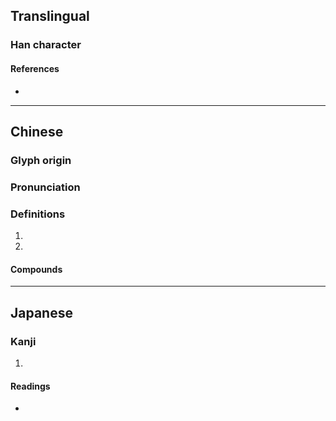 {{also|狲}}
{{character info/new}}
==Translingual==

===Han character===
{{Han char|rn=94|rad=犬|as=10|sn=13|four=42293|canj=KHNDF|ids=⿰犭孫}}

====References====
* {{Han ref|kx=0716.080|dkj=20573|dj=1128.010|hdz=21364.060|uh=733B|ud=29499|bh=DEAC|bd=57004}}

----

==Chinese==
{{zh-forms|s=狲}}

===Glyph origin===
{{Han etym}}

===Pronunciation===
{{zh-pron
|m=sūn
|c=syun1
|mc=y
|oc=y
|cat=n
}}

===Definitions===
{{zh-hanzi}}

# {{zh-used in|猢猻}}
# {{zh-used in|猴猻}}

====Compounds====
{{zh-der|小猢猻|油煠糊猻|猢猻|猢猻大王|猢猻散|猢猻王|猴猻|猞猁猻}}

----

==Japanese==

===Kanji===
{{ja-kanji|grade=|rs=犬10}}

# {{defn|lang=ja|sort=犬10}}

====Readings====
* {{ja-readings|on=[[そん]] (son)|kun=[[さる]] (saru)|nanori=}}